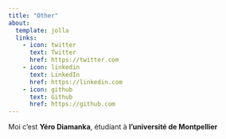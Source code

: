 ```yaml
---
title: "Other"
about:
  template: jolla
  links:
    - icon: twitter
      text: Twitter
      href: https://twitter.com
    - icon: linkedin
      text: LinkedIn
      href: https://linkedin.com
    - icon: github
      text: Github
      href: https://github.com
---
```


Moi c'est **Yéro Diamanka**, étudiant à **l'université de Montpellier**
